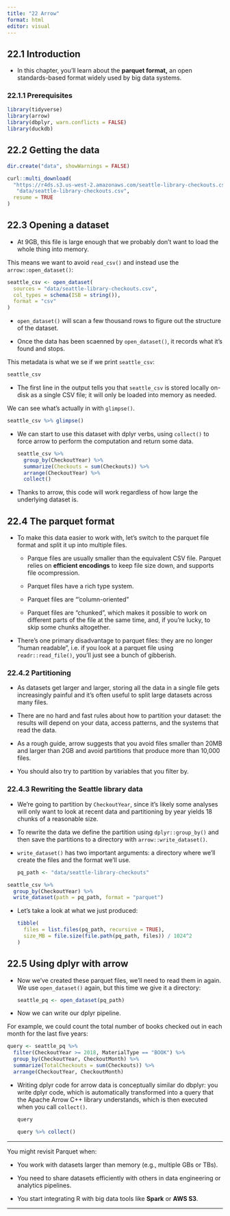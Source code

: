 ```yaml
---
title: "22 Arrow"
format: html
editor: visual
---
```


## 22.1 Introduction

-   In this chapter, you'll learn about the **parquet format,** an open standards-based format widely used by big data systems.

### 22.1.1 Prerequisites

```r
library(tidyverse)
library(arrow)
library(dbplyr, warn.conflicts = FALSE)
library(duckdb)
```

## 22.2 Getting the data

```r
dir.create("data", showWarnings = FALSE)

curl::multi_download(
  "https://r4ds.s3.us-west-2.amazonaws.com/seattle-library-checkouts.csv",
   "data/seattle-library-checkouts.csv",
  resume = TRUE
)
```

## 

## 22.3 Opening a dataset

-   At 9GB, this file is large enough that we probably don't want to load the whole thing into memory.

This means we want to avoid `read_csv()` and instead use the `arrow::open_dataset()`:

```r
seattle_csv <- open_dataset(
  sources = "data/seattle-library-checkouts.csv",
  col_types = schema(ISB = string()),
  format = "csv"
)
```

-   `open_dataset()` will scan a few thousand rows to figure out the structure of the dataset.

-   Once the data has been scaenned by `open_dataset()`, it records what it's found and stops.

This metadata is what we se if we print `seattle_csv`:

```r
seattle_csv
```

-   The first line in the output tells you that `seattle_csv` is stored locally on-disk as a single CSV file; it will only be loaded into memory as needed.

We can see what's actually in with `glimpse()`.

```r
seattle_csv %>% glimpse()
```

-   We can start to use this dataset with dplyr verbs, using `collect()` to force arrow to perform the computation and return some data.

    ```r
    seattle_csv %>% 
      group_by(CheckoutYear) %>% 
      summarize(Checkouts = sum(Checkouts)) %>% 
      arrange(CheckoutYear) %>% 
      collect()
    ```

-   Thanks to arrow, this code will work regardless of how large the underlying dataset is.

## 22.4 The parquet format

-   To make this data easier to work with, let's switch to the parquet file format and split it up into multiple files.

    -   Parque files are usually smaller than the equivalent CSV file. Parquet relies on **efficient encodings** to keep file size down, and supports file ocompression.

    -   Parquet files have a rich type system.

    -   Parquet files are "'column-oriented"

    -   Parquet files are "chunked", which makes it possible to work on different parts of the file at the same time, and, if you're lucky, to skip some chunks altogether.

-   There's one primary disadvantage to parquet files: they are no longer "human readable", i.e. if you look at a parquet file using `readr::read_file()`, you'll just see a bunch of gibberish.

### 22.4.2 Partitioning

-   As datasets get larger and larger, storing all the data in a single file gets increasingly painful and it's often useful to split large datasets across many files.

-   There are no hard and fast rules about how to partition your dataset: the results will depend on your data, access patterns, and the systems that read the data.

-   As a rough guide, arrow suggests that you avoid files smaller than 20MB and larger than 2GB and avoid partitions that produce more than 10,000 files.

-   You should also try to partition by variables that you filter by.

### 22.4.3 Rewriting the Seattle library data

-   We're going to partition by `CheckoutYear`, since it's likely some analyses will only want to look at recent data and partitioning by year yields 18 chunks of a reasonable size.

-   To rewrite the data we define the partition using `dplyr::group_by()` and then save the partitions to a directory with `arrow::write_dataset()`.

-   `write_dataset()` has two important arguments: a directory where we'll create the files and the format we'll use.

    ```r
    pq_path <- "data/seattle-library-checkouts"
    ```

```r
seattle_csv %>% 
  group_by(CheckoutYear) %>% 
  write_dataset(path = pq_path, format = "parquet")
```

-   Let's take a look at what we just produced:

    ```r
    tibble(
      files = list.files(pq_path, recursive = TRUE),
      size_MB = file.size(file.path(pq_path, files)) / 1024^2
    )
    ```

## 22.5 Using dplyr with arrow

-   Now we've created these parquet files, we'll need to read them in again. We use `open_dataset()` again, but this time we give it a directory:

    ```r
    seattle_pq <- open_dataset(pq_path)
    ```

-   Now we can write our dplyr pipeline.

For example, we could count the total number of books checked out in each month for the last five years:

```r
query <- seattle_pq %>% 
  filter(CheckoutYear >= 2018, MaterialType == "BOOK") %>% 
  group_by(CheckoutYear, CheckoutMonth) %>% 
  summarize(TotalCheckouts = sum(Checkouts)) %>% 
  arrange(CheckoutYear, CheckoutMonth)
```

-   Writing dplyr code for arrow data is conceptually similar do dbplyr: you write dplyr code, which is automatically transformed into a query that the Apache Arrow C++ library understands, which is then executed when you call `collect()`.

    ```r
    query
    ```

    ```r
    query %>% collect()
    ```

------------------------------------------------------------------------

You might revisit Parquet when:

-   You work with datasets larger than memory (e.g., multiple GBs or TBs).

-   You need to share datasets efficiently with others in data engineering or analytics pipelines.

-   You start integrating R with big data tools like **Spark** or **AWS S3**.

------------------------------------------------------------------------
